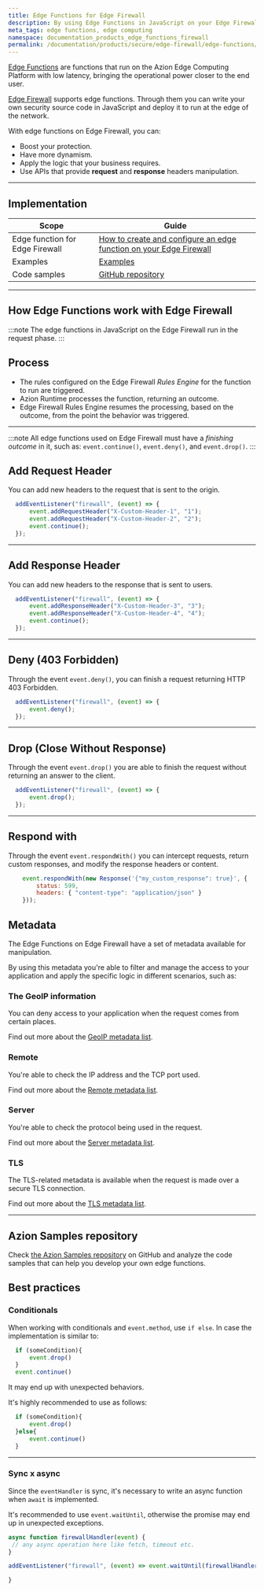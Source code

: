```yaml
---
title: Edge Functions for Edge Firewall
description: By using Edge Functions in JavaScript on your Edge Firewall you can boost your protection, have more dynamism, and apply the logic that your business requires.
meta_tags: edge functions, edge computing
namespace: documentation_products_edge_functions_firewall
permalink: /documentation/products/secure/edge-firewall/edge-functions/
---
```


[Edge Functions](/en/documentation/products/build/edge-application/edge-functions/) are functions that run on the Azion Edge Computing Platform with low latency, bringing the operational power closer to the end user.

[Edge Firewall](/en/documentation/products/secure/edge-firewall/) supports edge functions. Through them you can write your own security source code in JavaScript and deploy it to run at the edge of the network.

With edge functions on Edge Firewall, you can:

- Boost your protection.
- Have more dynamism.
- Apply the logic that your business requires.
- Use APIs that provide **request** and **response** headers manipulation.

---

## Implementation

| Scope | Guide |
| - | - | 
| Edge function for Edge Firewall | [How to create and configure an edge function on your Edge Firewall](/en/documentation/products/guides/edge-functions/firewall/) |
| Examples | [Examples](/en/documentation/devtools/javascript-examples/) |
| Code samples | [GitHub repository](https://github.com/aziontech/azion-samples/tree/dev/samples) |

---

## How Edge Functions work with Edge Firewall 

:::note
The edge functions in JavaScript on the Edge Firewall run in the request phase.
:::

## Process

- The rules configured on the Edge Firewall *Rules Engine* for the function to run are triggered.
- Azion Runtime processes the function, returning an outcome.
- Edge Firewall Rules Engine resumes the processing, based on the outcome, from the point the behavior was triggered.

---

:::note
All edge functions used on Edge Firewall must have a *finishing outcome* in it, such as: `event.continue()`, `event.deny()`, and `event.drop()`.
:::


## Add Request Header

You can add new headers to the request that is sent to the origin.

``` javascript
  addEventListener("firewall", (event) => {
      event.addRequestHeader("X-Custom-Header-1", "1");
      event.addRequestHeader("X-Custom-Header-2", "2");
      event.continue();
  });
```

---

## Add Response Header

You can add new headers to the response that is sent to users.

```js
  addEventListener("firewall", (event) => {
      event.addResponseHeader("X-Custom-Header-3", "3");
      event.addResponseHeader("X-Custom-Header-4", "4");
      event.continue();
  });
```

---

## Deny (403 Forbidden)

Through the event `event.deny()`, you can finish a request returning HTTP 403 Forbidden.

```js 
  addEventListener("firewall", (event) => {
      event.deny();
  });
```

---

## Drop (Close Without Response)

Through the event `event.drop()` you are able to finish the request without returning an answer to the client.

```js 
  addEventListener("firewall", (event) => {
      event.drop();
  });
```

---

## Respond with

Through the event `event.respondWith()` you can intercept requests, return custom responses, and modify the response headers or content.

```js
    event.respondWith(new Response('{"my_custom_response": true}', {
        status: 599,
        headers: { "content-type": "application/json" }
    }));
```

## Metadata

The Edge Functions on Edge Firewall have a set of metadata available for manipulation.

By using this metadata you're able to filter and manage the access to your application and apply the specific logic in different scenarios, such as:

### The GeoIP information

You can deny access to your application when the request comes from certain places.

Find out more about the [GeoIP metadata list](/en/documentation/products/edge-application/edge-functions/runtime/api-reference/metadata/#geo-ip).

### Remote

You're able to check the IP address and the TCP port used.

Find out more about the [Remote metadata list](/en/documentation/products/edge-application/edge-functions/runtime/api-reference/metadata/#remote).

### Server

You're able to check the protocol being used in the request.

Find out more about the [Server metadata list](/en/documentation/products/edge-application/edge-functions/runtime/api-reference/metadata/#server).

### TLS

The TLS-related metadata is available when the request is made over a secure TLS connection.

Find out more about the [TLS metadata list](/en/documentation/products/edge-application/edge-functions/runtime/api-reference/metadata/#tls).

---

## Azion Samples repository

Check [the Azion Samples repository](https://github.com/aziontech/azion-samples) on GitHub and analyze the code samples that can help you develop your own edge functions.

## Best practices 

### Conditionals

When working with conditionals and `event.method`, use `if else`. In case the implementation is similar to:

```javascript
  if (someCondition){
      event.drop()
  }
  event.continue()
```

It may end up with unexpected behaviors. 

It's highly recommended to use as follows:

```javascript
  if (someCondition){
      event.drop()
  }else{
      event.continue()
  }
```

---

### Sync x async

Since the `eventHandler` is sync, it's necessary to write an async function when `await` is implemented.

It's recommended to use `event.waitUntil`, otherwise the promise may end up in unexpected exceptions.

```javascript
async function firewallHandler(event) {
 // any async operation here like fetch, timeout etc.
}

addEventListener("firewall", (event) => event.waitUntil(firewallHandler(event)));

}

```




